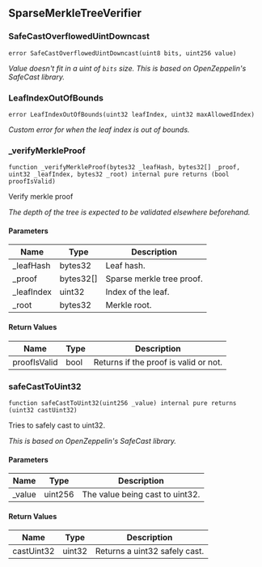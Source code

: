 ## SparseMerkleTreeVerifier

### SafeCastOverflowedUintDowncast

```solidity
error SafeCastOverflowedUintDowncast(uint8 bits, uint256 value)
```

_Value doesn't fit in a uint of `bits` size.
This is based on OpenZeppelin's SafeCast library._

### LeafIndexOutOfBounds

```solidity
error LeafIndexOutOfBounds(uint32 leafIndex, uint32 maxAllowedIndex)
```

_Custom error for when the leaf index is out of bounds._

### _verifyMerkleProof

```solidity
function _verifyMerkleProof(bytes32 _leafHash, bytes32[] _proof, uint32 _leafIndex, bytes32 _root) internal pure returns (bool proofIsValid)
```

Verify merkle proof

_The depth of the tree is expected to be validated elsewhere beforehand._

#### Parameters

| Name | Type | Description |
| ---- | ---- | ----------- |
| _leafHash | bytes32 | Leaf hash. |
| _proof | bytes32[] | Sparse merkle tree proof. |
| _leafIndex | uint32 | Index of the leaf. |
| _root | bytes32 | Merkle root. |

#### Return Values

| Name | Type | Description |
| ---- | ---- | ----------- |
| proofIsValid | bool | Returns if the proof is valid or not. |

### safeCastToUint32

```solidity
function safeCastToUint32(uint256 _value) internal pure returns (uint32 castUint32)
```

Tries to safely cast to uint32.

_This is based on OpenZeppelin's SafeCast library._

#### Parameters

| Name | Type | Description |
| ---- | ---- | ----------- |
| _value | uint256 | The value being cast to uint32. |

#### Return Values

| Name | Type | Description |
| ---- | ---- | ----------- |
| castUint32 | uint32 | Returns a uint32 safely cast. |

